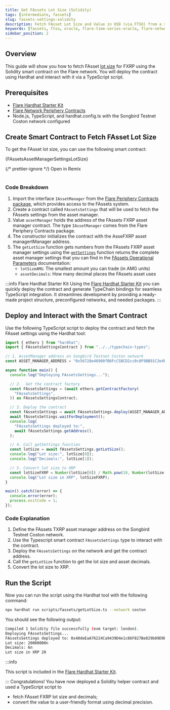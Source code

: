 ```yaml
---
title: Get FAssets Lot Size (Solidity)
tags: [intermediate, fassets]
slug: fassets-settings-solidity
description: Fetch FAsset Lot Size and Value in USD (via FTSO) from a smart contract
keywords: [fassets, ftso, oracle, flare-time-series-oracle, flare-network, node]
sidebar_position: 2
---
```



## Overview

This guide will show you how to fetch FAsset [lot size](/fassets/minting#lots) for FXRP using the Solidity smart contract on the Flare network.
You will deploy the contract using Hardhat and interact with it via a TypeScript script.

## Prerequisites

- [Flare Hardhat Starter Kit](/network/guides/hardhat-foundry-starter-kit)
- [Flare Network Periphery Contracts](https://www.npmjs.com/package/@flarenetwork/flare-periphery-contracts)
- Node.js, TypeScript, and hardhat.config.ts with the Songbird Testnet Coston network configured

## Create Smart Contract to Fetch FAsset Lot Size

To get the FAsset lot size, you can use the following smart contract:

<CodeBlock language="solidity" title="contracts/FAssetsSettings.sol">
  {FAssetsAssetManagerSettingsLotSize}
</CodeBlock>

{/* prettier-ignore */}
<Remix fileName="FAssetsAssetManagerSettingsLotSize.sol">Open in Remix</Remix>
<br></br>

### Code Breakdown

1. Import the interface `IAssetManager` from the [Flare Periphery Contracts package](https://www.npmjs.com/package/@flarenetwork/flare-periphery-contracts), which provides access to the FAssets system.
2. Create a contract called `FAssetsSettings` that will be used to fetch the FAssets settings from the asset manager.
3. Value `assetManager` holds the address of the FAssets FXRP asset manager contract.
   The type `IAssetManager` comes from the Flare Periphery Contracts package.
4. The constructor initializes the contract with the AsseFXRP asset managertManager address.
5. The `getLotSize` function gets numbers from the FAssets FXRP asset manager settings using the [`getSettings`](/fassets/reference/IAssetManager#getsettings) function returns the complete asset manager settings that you can find in the [FAssets Operational Parameters](/fassets/operational-parameters/#asset-manager-operational-parameters) documentation:
   - `lotSizeAMG`: The smallest amount you can trade (in AMG units)
   - `assetDecimals`: How many decimal places the FAssets asset uses

:::info Flare Hardhat Starter Kit
Using the [Flare Hardhat Starter Kit](/network/guides/hardhat-foundry-starter-kit) you can quickly deploy the contract and generate TypeChain bindings for seamless TypeScript integration.
It streamlines development by providing a ready-made project structure, preconfigured networks, and needed packages.
:::

## Deploy and Interact with the Smart Contract

Use the following TypeScript script to deploy the contract and fetch the FAsset settings using the Hardhat tool:

```typescript title="scripts/fassets/getLotSize.ts"
import { ethers } from "hardhat";
import { FAssetsSettingsContract } from "../../typechain-types";

// 1. AssetManager address on Songbird Testnet Coston network
const ASSET_MANAGER_ADDRESS = "0x56728e46908fB6FcC5BCD2cc0c0F9BB91C3e4D34";

async function main() {
  console.log("Deploying FAssetsSettings...");

  // 2.  Get the contract factory
  const FAssetsSettings = (await ethers.getContractFactory(
    "FAssetsSettings",
  )) as FAssetsSettingsContract;

  // 3. Deploy the contract
  const fAssetsSettings = await FAssetsSettings.deploy(ASSET_MANAGER_ADDRESS);
  await fAssetsSettings.waitForDeployment();
  console.log(
    "FAssetsSettings deployed to:",
    await fAssetsSettings.getAddress(),
  );

  // 4. Call getSettings function
  const lotSize = await fAssetsSettings.getLotSize();
  console.log("Lot size:", lotSize[0]);
  console.log("Decimals:", lotSize[1]);

  // 5. Convert lot size to XRP
  const lotSizeFXRP = Number(lotSize[0]) / Math.pow(10, Number(lotSize[1]));
  console.log("Lot size in XRP", lotSizeFXRP);
}

main().catch((error) => {
  console.error(error);
  process.exitCode = 1;
});
```

### Code Explanation

1. Define the FAssets TXRP asset manager address on the Songbird Testnet Coston network.
2. Use the Typescript smart contract `FAssetsSettings` type to interact with the contract.
3. Deploy the `FAssetsSettings` on the network and get the contract address.
4. Call the `getLotSize` function to get the lot size and asset decimals.
5. Convert the lot size to XRP.

## Run the Script

Now you can run the script using the Hardhat tool with the following command:

```bash
npx hardhat run scripts/fassets/getLotSize.ts --network coston
```

You should see the following output:

```bash
Compiled 1 Solidity file successfully (evm target: london).
Deploying FAssetsSettings...
FAssetsSettings deployed to: 0x40deEaA76224Ca9439D4e1c86F827Be829b89D9E
Lot size: 20000000n
Decimals: 6n
Lot size in XRP 20
```

:::info

This script is included in the [Flare Hardhat Starter Kit](https://github.com/flare-foundation/flare-hardhat-starter).

:::
Congratulations! You have now deployed a Solidity helper contract and used a TypeScript script to

- fetch FAsset FXRP lot size and decimals;
- convert the value to a user-friendly format using decimal precision.

<ExploringAdditionalParameters />
